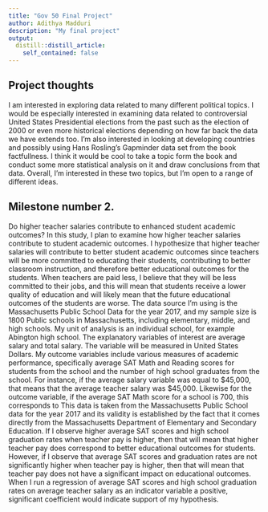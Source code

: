 ```yaml
---
title: "Gov 50 Final Project"
author: Adithya Madduri
description: "My final project"
output:
  distill::distill_article:
    self_contained: false
---
```




## Project thoughts

I am interested in exploring data related to many different political topics. I would be especially interested in examining data related to controversial United States Presidential elections from the past such as the election of 2000 or even more historical elections depending on how far back the data we have extends too. I'm also interested in looking at developing countries and possibly using Hans Rosling's Gapminder data set from the book factfullness. I think it would be cool to take a topic form the book and conduct some more statistical analysis on it and draw conclusions from that data. Overall, I'm interested in these two topics, but I'm open to a range of different ideas.


## Milestone number 2.  
Do higher teacher salaries contribute to enhanced student academic outcomes? In this study, I plan to examine how higher teacher salaries contribute to student academic outcomes. I hypothesize that higher teacher salaries will contribute to better student academic outcomes since teachers will be more committed to educating their students, contributing to better classroom instruction, and therefore better educational outcomes for the students. When teachers are paid less, I believe that they will be less committed to their jobs, and this will mean that students receive a lower quality of education and will likely mean that the future educational outcomes of the students are worse. The data source I’m using is the Massachusetts Public School Data for the year 2017, and my sample size is 1800 Public schools in Massachusetts, including elementary, middle, and high schools. My unit of analysis is an individual school, for example Abington high school. The explanatory variables of interest are average salary and total salary. The variable will be measured in United States Dollars. My outcome variables include various measures of academic performance, specifically average SAT Math and Reading scores for students from the school and the number of high school graduates from the school. For instance, if the average salary variable was equal to $45,000, that means that the average teacher salary was $45,000. Likewise for the outcome variable, if the average  SAT Math score for a school is 700, this corresponds to This data is taken from the Massachusetts Public School data for the year 2017 and its validity is established by the fact that it comes directly from the Massachusetts Department of Elementary and Secondary Education. If I observe higher average SAT scores and high school graduation rates when teacher pay is higher, then that will mean that higher teacher pay does correspond to better educational outcomes for students. However, if I observe that average SAT scores and graduation rates are not significantly higher when teacher pay is higher, then that will mean that teacher pay does not have a significant impact on educational outcomes. When I run a regression of average SAT scores and high school graduation rates on average teacher salary as an indicator variable a positive, significant coefficient would indicate support of my hypothesis.